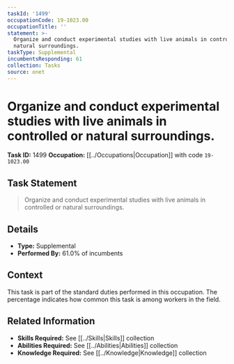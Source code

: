 ```yaml
---
taskId: '1499'
occupationCode: 19-1023.00
occupationTitle: ''
statement: >-
  Organize and conduct experimental studies with live animals in controlled or
  natural surroundings.
taskType: Supplemental
incumbentsResponding: 61
collection: Tasks
source: onet
---
```

# Organize and conduct experimental studies with live animals in controlled or natural surroundings.

**Task ID:** 1499
**Occupation:** [[../Occupations|Occupation]] with code `19-1023.00`

## Task Statement

> Organize and conduct experimental studies with live animals in controlled or natural surroundings.

## Details

- **Type:** Supplemental
- **Performed By:** 61.0% of incumbents

## Context

This task is part of the standard duties performed in this occupation. The percentage indicates how common this task is among workers in the field.

## Related Information

- **Skills Required:** See [[../Skills|Skills]] collection
- **Abilities Required:** See [[../Abilities|Abilities]] collection
- **Knowledge Required:** See [[../Knowledge|Knowledge]] collection
